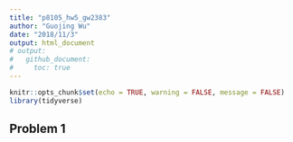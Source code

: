 ```yaml
---
title: "p8105_hw5_gw2383"
author: "Guojing Wu"
date: "2018/11/3"
output: html_document
# output:
#   github_document:
#     toc: true
---
```


```r
knitr::opts_chunk$set(echo = TRUE, warning = FALSE, message = FALSE)
library(tidyverse)
```

## Problem 1


